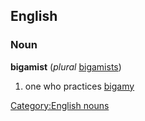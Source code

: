 == English ==
=== Noun ===
[[Category:English nouns]]
'''bigamist''' (''plural'' [[bigamists]])
# one who practices [[bigamy]]